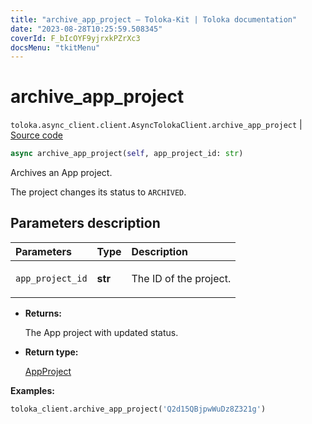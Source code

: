 ```yaml
---
title: "archive_app_project — Toloka-Kit | Toloka documentation"
date: "2023-08-28T10:25:59.508345"
coverId: F_bIcOYF9yjrxkPZrXc3
docsMenu: "tkitMenu"
---
```


# archive_app_project

`toloka.async_client.client.AsyncTolokaClient.archive_app_project` | [Source code](https://github.com/Toloka/toloka-kit/blob/v1.2.1/src/async_client/client.py#L0)

```python
async archive_app_project(self, app_project_id: str)
```

Archives an App project.

The project changes its status to `ARCHIVED`.

## Parameters description

| Parameters | Type | Description |
| :----------| :----| :-----------|
`app_project_id`|**str**|<p>The ID of the project.</p>

* **Returns:**

  The App project with updated status.

* **Return type:**

  [AppProject](/docs/toloka-kit/reference/toloka.client.app.AppProject)

**Examples:**

```python
toloka_client.archive_app_project('Q2d15QBjpwWuDz8Z321g')
```